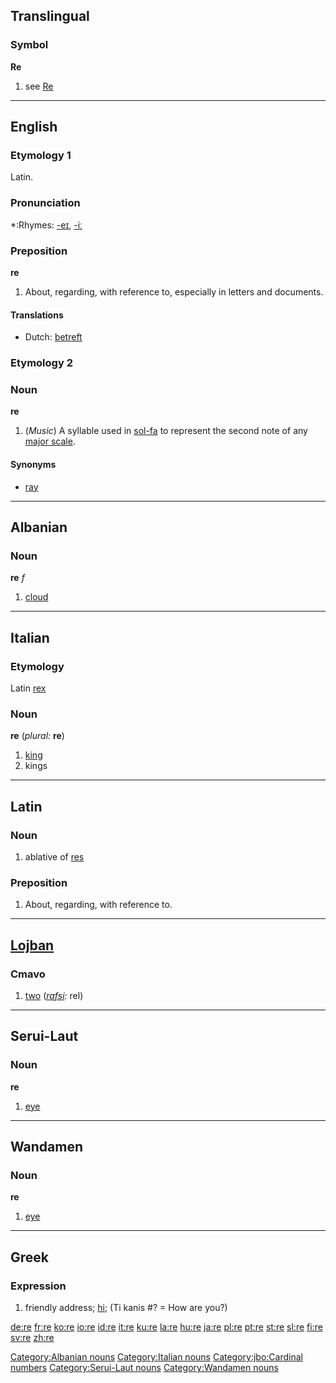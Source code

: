==Translingual==
===Symbol===
'''Re'''
# see [[Re]]

----

==English==

===Etymology 1===
Latin.

===Pronunciation===
*:Rhymes: [[Rhymes:English:-eɪ|-eɪ]], [[Rhymes:English:-iː|-iː]]

===Preposition===
'''re'''
# About, regarding, with reference to, especially in letters and documents.

====Translations====
*Dutch: [[betreft]]

===Etymology 2===

===Noun===
'''re'''

#(''Music'') A syllable used in [[sol-fa]] to represent the second note of any [[major scale]].

====Synonyms====
*[[ray]]

----

==Albanian==
===Noun===
'''re''' ''f''

# [[cloud]]

[[Category:Albanian nouns]]

----

==Italian==
===Etymology===
Latin [[rex]]
===Noun===
'''re''' (''plural:'' '''re''')

#[[king]]
#kings

[[Category:Italian nouns]]

----

==Latin==
===Noun===
# ablative of [[res#Latin|res]]

===Preposition===
# About, regarding, with reference to.

----

==[[Lojban]]==
===Cmavo===
# [[two]] (''[[rafsi]]:'' rel)

[[Category:jbo:Cardinal numbers]]

----

==Serui-Laut==
===Noun===
'''re'''

# [[eye]]
[[Category:Serui-Laut nouns]]
----
==Wandamen==
===Noun===
'''re'''

# [[eye]]
[[Category:Wandamen nouns]]
----

==Greek==
===Expression===
# friendly address; [[hi]]; (Ti kanis #? = How are you?)

[[de:re]]
[[fr:re]]
[[ko:re]]
[[io:re]]
[[id:re]]
[[it:re]]
[[ku:re]]
[[la:re]]
[[hu:re]]
[[ja:re]]
[[pl:re]]
[[pt:re]]
[[st:re]]
[[sl:re]]
[[fi:re]]
[[sv:re]]
[[zh:re]]